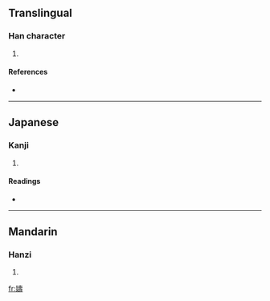 ==Translingual==

===Han character===
{{Han char|rn=38|rad=女|as=14|sn=17|four=4444<sub>1</sub>|canj=女土弓戈 (VGNI)}}

# {{defn|Han|sort=女14}}

====References====
* {{Han ref|kx=0272.320|dkj=06814|hdz=21085.160|uh=5B26|ud=23334|bh=ECD4|bd=60628}}

----

==Japanese==

===Kanji===
{{ja-kanji|grade=|rs=女14}}

# {{defn|Japanese}}

====Readings====
* {{ja-readings|on=[[ちう]] (chiu), [[じゆ]] (jiyu), [[しう]] (shiu)|kun=}}

----

==Mandarin==

===Hanzi===
{{cmn-hanzi|pin=[[chóu]] ([[chou2]]), [[yàn]] ([[yan4]])|wg=ch'ou<sup>2</sup>, yen<sup>4</sup>}}

# {{defn|Mandarin}}

[[fr:嬦]]